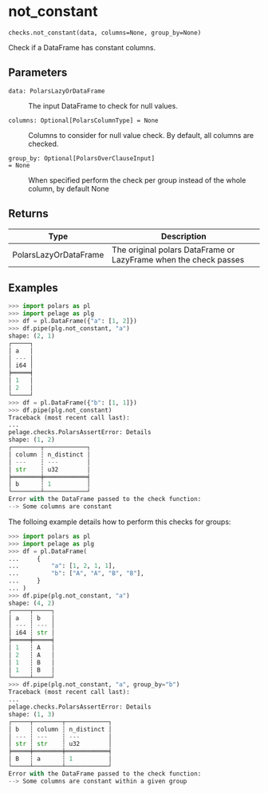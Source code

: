 # not_constant { #pelage.checks.not_constant }

`checks.not_constant(data, columns=None, group_by=None)`

Check if a DataFrame has constant columns.

## Parameters

<code><span class="parameter-name">data</span><span class="parameter-annotation-sep">:</span> <span class="parameter-annotation">PolarsLazyOrDataFrame</span></code>

:   The input DataFrame to check for null values.

<code><span class="parameter-name">columns</span><span class="parameter-annotation-sep">:</span> <span class="parameter-annotation">Optional\[PolarsColumnType\]</span> <span class="parameter-default-sep">=</span> <span class="parameter-default">None</span></code>

:   Columns to consider for null value check. By default, all columns are checked.

<code><span class="parameter-name">group_by</span><span class="parameter-annotation-sep">:</span> <span class="parameter-annotation">Optional\[PolarsOverClauseInput\]</span> <span class="parameter-default-sep">=</span> <span class="parameter-default">None</span></code>

:   When specified perform the check per group instead of the whole column,
    by default None

## Returns

| Type                  | Description                                                      |
|-----------------------|------------------------------------------------------------------|
| PolarsLazyOrDataFrame | The original polars DataFrame or LazyFrame when the check passes |

## Examples

```python
>>> import polars as pl
>>> import pelage as plg
>>> df = pl.DataFrame({"a": [1, 2]})
>>> df.pipe(plg.not_constant, "a")
shape: (2, 1)
┌─────┐
│ a   │
│ --- │
│ i64 │
╞═════╡
│ 1   │
│ 2   │
└─────┘
>>> df = pl.DataFrame({"b": [1, 1]})
>>> df.pipe(plg.not_constant)
Traceback (most recent call last):
...
pelage.checks.PolarsAssertError: Details
shape: (1, 2)
┌────────┬────────────┐
│ column ┆ n_distinct │
│ ---    ┆ ---        │
│ str    ┆ u32        │
╞════════╪════════════╡
│ b      ┆ 1          │
└────────┴────────────┘
Error with the DataFrame passed to the check function:
--> Some columns are constant
```

The folloing example details how to perform this checks for groups:

```python
>>> import polars as pl
>>> import pelage as plg
>>> df = pl.DataFrame(
...     {
...         "a": [1, 2, 1, 1],
...         "b": ["A", "A", "B", "B"],
...     }
... )
>>> df.pipe(plg.not_constant, "a")
shape: (4, 2)
┌─────┬─────┐
│ a   ┆ b   │
│ --- ┆ --- │
│ i64 ┆ str │
╞═════╪═════╡
│ 1   ┆ A   │
│ 2   ┆ A   │
│ 1   ┆ B   │
│ 1   ┆ B   │
└─────┴─────┘
>>> df.pipe(plg.not_constant, "a", group_by="b")
Traceback (most recent call last):
...
pelage.checks.PolarsAssertError: Details
shape: (1, 3)
┌─────┬────────┬────────────┐
│ b   ┆ column ┆ n_distinct │
│ --- ┆ ---    ┆ ---        │
│ str ┆ str    ┆ u32        │
╞═════╪════════╪════════════╡
│ B   ┆ a      ┆ 1          │
└─────┴────────┴────────────┘
Error with the DataFrame passed to the check function:
--> Some columns are constant within a given group
```
